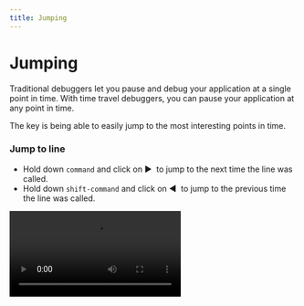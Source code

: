 ```yaml
---
title: Jumping
---
```


# Jumping

Traditional debuggers let you pause and debug your application at a single point in time. With time travel debuggers, you can pause your application at any point in time. 

The key is being able to easily jump to the most interesting points in time.

### Jump to line

- Hold down `command` and click on ▶️  to jump to the next time the line was called.
- Hold down `shift-command` and click on ◀️  to jump to the previous time the line was called.

<Video src="/media/reference-guide/debugging/Jumping/jump-to-line.mp4"/>

### Jump to Cypress event

Hover on a Cypress action and click on **Jump to code** to seek to your application’s onClick or onKeypress event handler.

<Video src="/media/reference-guide/debugging/Jumping/jump-to-cypress-event.mp4"/>

### Jump to console message

Hover on a console message and click on **Jump to code** to seek to where the message was emitted.

<Video src="/media/reference-guide/debugging/Jumping/jump-to-console-message.mp4"/>

### Jump to request

Hover on a network XHR event and click on **Jump to code** to seek to where the request originated.

<Video src="/media/reference-guide/debugging/Jumping/jump-to-request.mp4"/>